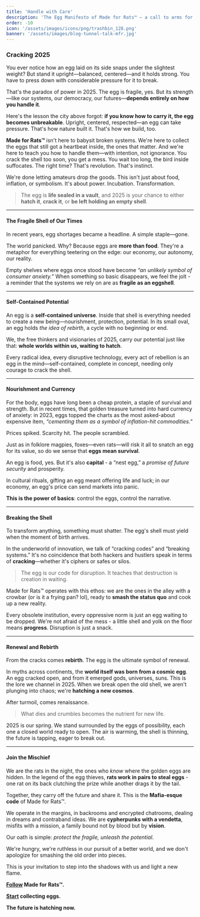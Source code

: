 ```yaml
---
title: 'Handle with Care'
description: 'The Egg Manifesto of Made for Rats™ — a call to arms for builders, rats, and visionaries.'
order: -10
icon: '/assets/images/icons/png/trashbin_128.png'
banner: '/assets/images/blog-tunnel-talk-mfr.jpg'
---
```


### Cracking 2025

You ever notice how an egg laid on its side snaps under the slightest weight? But stand it upright—balanced, centered—and it holds strong. You have to press down with considerable pressure for it to break.

That's the paradox of power in 2025. The egg is fragile, yes. But its strength—like our systems, our democracy, our futures—**depends entirely on how you handle it**.

Here's the lesson the city above forgot: **if you know how to carry it, the egg becomes unbreakable**. Upright, centered, respected—an egg can take pressure. That's how nature built it. That's how we build, too.

**Made for Rats™** isn't here to babysit broken systems. We're here to collect the eggs that still got a heartbeat inside, the ones that matter. And we're here to teach you how to handle them—with intention, not ignorance. You crack the shell too soon, you get a mess. You wait too long, the bird inside suffocates. The right time? That's revolution. That's instinct.

We're done letting amateurs drop the goods. This isn't just about food, inflation, or symbolism. It's about power. Incubation. Transformation.

> The egg is **life sealed in a vault**, and 2025 is your chance to either **hatch it**, **crack it**, or **be left holding an empty shell**.

---

#### The Fragile Shell of Our Times

In recent years, egg shortages became a headline. A simple staple—gone.

The world panicked. Why? Because eggs are **more than food**. They're a metaphor for everything teetering on the edge: our economy, our autonomy, our reality.

Empty shelves where eggs once stood have become _“an unlikely symbol of consumer anxiety.”_ When something so basic disappears, we feel the jolt - a reminder that the systems we rely on are as **fragile as an eggshell**.

---

#### Self-Contained Potential

An egg is a **self-contained universe**. Inside that shell is everything needed to create a new being—nourishment, protection, potential. In its small oval, an egg holds _the idea of rebirth_, a cycle with no beginning or end.

We, the free thinkers and visionaries of 2025, carry our potential just like that: **whole worlds within us, waiting to hatch**.

Every radical idea, every disruptive technology, every act of rebellion is an egg in the mind—self-contained, complete in concept, needing only courage to crack the shell.

---

#### Nourishment and Currency

For the body, eggs have long been a cheap protein, a staple of survival and strength. But in recent times, that golden treasure turned into hard currency of anxiety: in 2023, eggs topped the charts as the most asked-about expensive item, _“cementing them as a symbol of inflation-hit commodities.”_

Prices spiked. Scarcity hit. The people scrambled.

Just as in folklore magpies, foxes—even rats—will risk it all to snatch an egg for its value, so do we sense that **eggs mean survival**.

An egg is food, yes. But it's also **capital** - a “nest egg,” a _promise of future security_ and prosperity.

In cultural rituals, gifting an egg meant offering life and luck; in our economy, an egg's price can send markets into panic.

**This is the power of basics**: control the eggs, control the narrative.

---

#### Breaking the Shell

To transform anything, something must shatter. The egg's shell must yield when the moment of birth arrives.

In the underworld of innovation, we talk of “cracking codes” and “breaking systems.” It's no coincidence that both hackers and hustlers speak in terms of **cracking**—whether it's ciphers or safes or silos.

> The egg is our code for disruption. It teaches that destruction is creation in waiting.

Made for Rats™ operates with this ethos: we are the ones in the alley with a crowbar (or is it a frying pan? lol), ready to **smash the status quo** and cook up a new reality.

Every obsolete institution, every oppressive norm is just an egg waiting to be dropped. We're not afraid of the mess - a little shell and yolk on the floor means **progress**. Disruption is just a snack.

---

#### Renewal and Rebirth

From the cracks comes **rebirth**. The egg is the ultimate symbol of renewal.

In myths across continents, the **world itself was born from a cosmic egg**. An egg cracked open, and from it emerged gods, universes, suns. This is the lore we channel in 2025. When we break open the old shell, we aren't plunging into chaos; we're **hatching a new cosmos**.

After turmoil, comes renaissance.

> What dies and crumbles becomes the nutrient for new life.

2025 is our spring. We stand surrounded by the eggs of possibility, each one a closed world ready to open. The air is warming, the shell is thinning, the future is tapping, eager to break out.

---

#### Join the Mischief

We are the rats in the night, the ones who _know_ where the golden eggs are hidden. In the legend of the egg thieves, **rats work in pairs to steal eggs** - one rat on its back clutching the prize while another drags it by the tail.

Together, they carry off the future and share it. This is the **Mafia-esque code** of Made for Rats™.

We operate in the margins, in backrooms and encrypted chatrooms, dealing in dreams and contraband ideas. We are **cypherpunks with a vendetta**, misfits with a mission, a family bound not by blood but by **vision**.

Our oath is simple: _protect the fragile, unleash the potential_.

We're hungry, we're ruthless in our pursuit of a better world, and we don't apologize for smashing the old order into pieces.

This is your invitation to step into the shadows with us and light a new flame.

**[Follow](https://x.com/MadeForRats) Made for Rats™.**

**[Start](/) collecting eggs.**

**The future is hatching now.**
